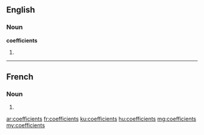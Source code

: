 ==English==

===Noun===
'''coefficients'''

# {{plural of|coefficient}}

----

==French==

===Noun===
{{head|fr|plural}} {{m|p}}

# {{plural of|coefficient|lang=fr}}

[[ar:coefficients]]
[[fr:coefficients]]
[[ku:coefficients]]
[[hu:coefficients]]
[[mg:coefficients]]
[[my:coefficients]]